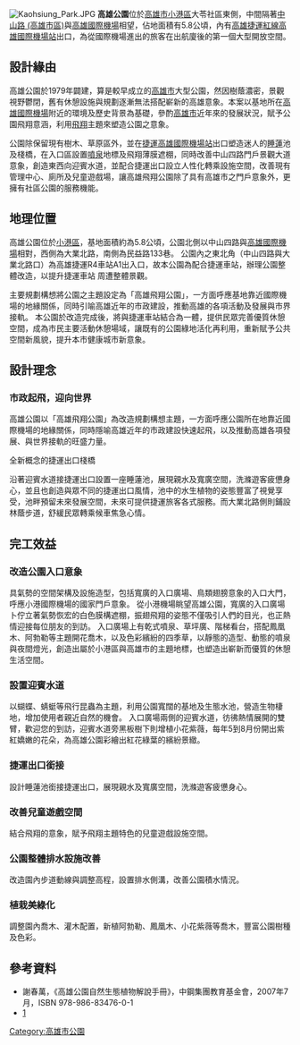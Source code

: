 {{Coord|22.5688889|120.3461111|type:landmark_dim:1000_source:GoogleMaps|display=title}}
[[File:Kaohsiung_Park.JPG|thumb]]
'''高雄公園'''位於[[高雄市|高雄市]][[小港區|小港區]]大苓社區東側，中間隔著[[中山路_(高雄市區)|中山路 (高雄市區)]]與[[高雄國際機場|高雄國際機場]]相望，佔地面積有5.8公頃，內有[[高雄捷運紅線|高雄捷運紅線]][[高雄國際機場站|高雄國際機場站]]出口，為從國際機場進出的旅客在出航廈後的第一個大型開放空間。

==設計緣由==

高雄公園於1979年闢建，算是較早成立的[[高雄市|高雄市]]大型公園，然因樹蔭濃密，景觀視野鬱閉，舊有休憩設施與規劃逐漸無法搭配嶄新的高雄意象。本案以基地所在[[高雄國際機場|高雄國際機場]]附近的環境及歷史背景為基礎，參酌[[高雄市|高雄市]]近年來的發展狀況，賦予公園飛翔意涵，利用[[飛翔|飛翔]]主題來塑造公園之意象。

公園除保留現有樹木、草原區外，並在[[捷運高雄國際機場站|捷運高雄國際機場站]]出口塑造迷人的[[睡蓮|睡蓮]]池及棧橋，在入口區設置[[噴泉|噴泉]]地標及飛翔薄膜遮棚，同時改善中山四路門戶景觀大道意象，創造東西向迎賓水道，並配合捷運出口設立人性化轉乘設施空間，改善現有管理中心、廁所及兒童遊戲場，讓高雄飛翔公園除了具有高雄市之門戶意象外，更擁有社區公園的服務機能。

==地理位置==

高雄公園位於[[小港區|小港區]]，基地面積約為5.8公頃，公園北側以中山四路與[[高雄國際機場|高雄國際機場]]相對，西側為大業北路，南側為民益路133巷。
公園內之東北角（中山四路與大業北路口）為高雄捷運R4車站A1出入口，故本公園為配合捷運車站，辦理公園整體改造，以提升捷運車站 周遭整體景觀。

主要規劃構想將公園之主題設定為「高雄飛翔公園」，一方面呼應基地靠近國際機場的地緣關係，同時引喻高雄近年的市政建設，推動高雄的各項活動及發展與市界接軌。
本公園於改造完成後，將與捷運車站結合為一體，提供民眾完善優質休憩空間，成為市民主要活動休憩場域，讓既有的公園綠地活化再利用，重新賦予公共空間新風貌，提升本市健康城市新意象。

==設計理念==


===市政起飛，迎向世界===

高雄公園以「高雄飛翔公園」為改造規劃構想主題，一方面呼應公園所在地靠近國際機場的地緣關係，同時隱喻高雄近年的市政建設快速起飛，以及推動高雄各項發展、與世界接軌的旺盛力量。

全新概念的捷運出口棧橋

沿著迎賓水道接捷運出口設置一座睡蓮池，展現親水及寬廣空間，洗滌遊客疲憊身心，並且也創造與眾不同的捷運出口風情，池中的水生植物的姿態豐富了視覺享受，池畔預留未來發展空間，未來可提供捷運旅客各式服務。而大業北路側則鋪設林蔭步道，舒緩民眾轉乘候車焦急心情。

==完工效益==

===改造公園入口意象===
具氣勢的空間架構及設施造型，包括寬廣的入口廣場、鳥類翅膀意象的入口大門，呼應小港國際機場的國家門戶意象。
從小港機場眺望高雄公園，寬廣的入口廣場卜佇立著氣勢恢宏的白色膜構遮棚，振翅飛翔的姿態不僅吸引人們的目光，也正熱情迎接每位朋友的到訪。
入口廣場上有乾式噴泉、草坪廣、階梯看台，搭配鳳凰木、阿勃勒等主題開花喬木，以及色彩繽紛的四季草，以靜態的造型、動態的噴泉與夜間燈光，創造出屬於小港區與高雄市的主題地標，也塑造出嶄新而優質的休憩生活空間。

===設置迎賓水道===
以蝴蝶、蜻蜓等飛行昆蟲為主題，利用公園寬闊的基地及生態水池，營造生物棲地，增加使用者親近自然的機會。
入口廣場兩側的迎賓水道，彷彿熱情展開的雙臂，歡迎您的到訪，迎賓水道旁黑板樹下則增植小花紫薇，每年5到8月份開出紫紅嬌嫩的花朵，為高雄公園彩繪出紅花綠葉的繽紛景緻。

===捷運出口銜接===
設計睡蓮池銜接捷運出口，展現親水及寬廣空間，洗滌遊客疲憊身心。

===改善兒童遊戲空間===
結合飛翔的意象，賦予飛翔主題特色的兒童遊戲設施空間。

===公園整體排水設施改善===
改造園內步道動線與調整高程，設置排水側溝，改善公園積水情況。

===植栽美綠化===
調整園內喬木、灌木配置，新植阿勃勒、鳳凰木、小花紫薇等喬木，豐富公園樹種及色彩。

==參考資料==
*謝春萬，《高雄公園自然生態植物解說手冊》，中鋼集團教育基金會，2007年7月，ISBN 978-986-83476-0-1
*[https://web.archive.org/web/20140814082557/http://pwbgis.kcg.gov.tw/pwb/mrt_park/kh_about.htm]

[[Category:高雄市公園|Category:高雄市公園]]